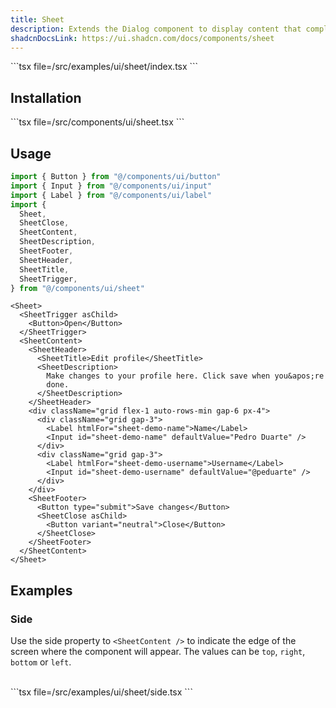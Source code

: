 ```yaml
---
title: Sheet
description: Extends the Dialog component to display content that complements the main content of the screen.
shadcnDocsLink: https://ui.shadcn.com/docs/components/sheet
---
```


<ComponentPreview component="sheet">
  ```tsx file=<rootDir>/src/examples/ui/sheet/index.tsx
  ```
</ComponentPreview>

## Installation

<Installation component="sheet">
  ```tsx file=<rootDir>/src/components/ui/sheet.tsx
  ```
</Installation>

## Usage

```ts
import { Button } from "@/components/ui/button"
import { Input } from "@/components/ui/input"
import { Label } from "@/components/ui/label"
import {
  Sheet,
  SheetClose,
  SheetContent,
  SheetDescription,
  SheetFooter,
  SheetHeader,
  SheetTitle,
  SheetTrigger,
} from "@/components/ui/sheet"
```

```tsx
<Sheet>
  <SheetTrigger asChild>
    <Button>Open</Button>
  </SheetTrigger>
  <SheetContent>
    <SheetHeader>
      <SheetTitle>Edit profile</SheetTitle>
      <SheetDescription>
        Make changes to your profile here. Click save when you&apos;re
        done.
      </SheetDescription>
    </SheetHeader>
    <div className="grid flex-1 auto-rows-min gap-6 px-4">
      <div className="grid gap-3">
        <Label htmlFor="sheet-demo-name">Name</Label>
        <Input id="sheet-demo-name" defaultValue="Pedro Duarte" />
      </div>
      <div className="grid gap-3">
        <Label htmlFor="sheet-demo-username">Username</Label>
        <Input id="sheet-demo-username" defaultValue="@peduarte" />
      </div>
    </div>
    <SheetFooter>
      <Button type="submit">Save changes</Button>
      <SheetClose asChild>
        <Button variant="neutral">Close</Button>
      </SheetClose>
    </SheetFooter>
  </SheetContent>
</Sheet>
```

## Examples

### Side

Use the side property to `<SheetContent />` to indicate the edge of the screen where the component will appear. The values can be `top`, `right`, `bottom` or `left`.

<br />

<ComponentPreview component="sheet" example="side">
  ```tsx file=<rootDir>/src/examples/ui/sheet/side.tsx
  ```
</ComponentPreview>
